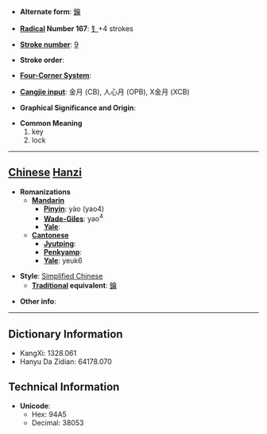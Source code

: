 * '''Alternate form''': [[鑰]]

* '''[[Wiktionary:Chinese radical index| Radical]] Number 167''': [[Wiktionary:Chinese radical index 钅|钅]]+4 strokes

* '''[[Wiktionary:Chinese total strokes index|Stroke number]]''': [[Wiktionary:Chinese total strokes index 9|9]]

* '''Stroke order''': 

* '''[[Wiktionary:Chinese four corner index|Four-Corner System]]''': 

* '''[[Wiktionary:Chinese Cangjie index|Cangjie input]]''': 金月 (CB), 人心月 (OPB), X金月 (XCB)

* '''Graphical Significance and Origin''': 

* '''Common Meaning'''
*#key
*# lock


----

== [[Chinese]] [[Hanzi]] ==

* '''Romanizations'''
** '''[[Mandarin]]'''
*** '''[[Pinyin]]''': yào (yao4)
*** '''[[Wade-Giles]]''': yao<sup>4</sup>
*** '''[[Yale]]''': 
** '''[[Cantonese]]'''
*** '''[[Jyutping]]''':
*** '''[[Penkyamp]]''': 
*** '''[[Yale]]''': yeuk6

* '''Style''': [[Simplified Chinese]] 
** '''[[Traditional Chinese|Traditional]] equivalent''': [[鑰]]

* '''Other info''': 

----

== Dictionary Information ==

* KangXi: 1328.061
* Hanyu Da Zidian: 64178.070

== Technical Information ==

* '''Unicode''':
** Hex: 94A5
** Decimal: 38053